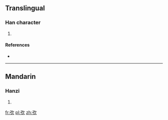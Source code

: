==Translingual==

===Han character===
{{Han char|rn=57|rad=弓|as=04|sn=7|four=|canj=弓弓人 (NNO), X弓弓人 (XNNO)}}

# {{defn|Han|sort=弓04}}

====References====
* {{Han ref|kx=0357.160|dkj=09736|dj=0674.010|hdz=20992.080|uh=5F1E|ud=24350}}

----

==Mandarin==

===Hanzi===
{{cmn-hanzi|pin=[[shěn]] ([[shen3]])|wg=shen<sup>3</sup>}}

# {{defn|lang=cmn|sort=弓04}}

[[fr:弞]]
[[pl:弞]]
[[zh:弞]]